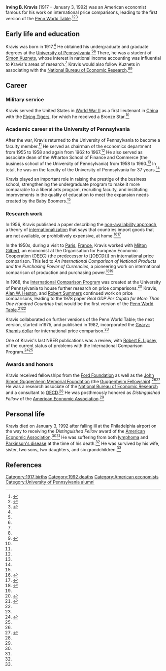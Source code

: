'''Irving B. Kravis''' (1917 – January 3, 1992) was an American economist famous for his work on international price comparisons, leading to the first version of the [[Penn World Table]].<ref name=nyt-obit>{{cite web|url = http://www.nytimes.com/1992/01/06/us/irving-b-kravis-75-who-was-specialist-in-comparing-prices.html|title = Irving B. Kravis, 75, Who Was Specialist In Comparing Prices|date = January 6, 1992|accessdate = October 19, 2017|publisher = ''[[New York Times]]''}}</ref><ref name=aea-memoir>{{cite journal|url = http://pubs.aeaweb.org/doi/pdfplus/10.1257/jep.7.3.175|title = Irving B. Kravis: Memoir of a Distinguished Fellow|last = Klein|first = Lawrence|date = Summer 1993|journal = ''[[Journal of Economic Perspectives]]''|volume = 7|number = 3|accessdate = October 19, 2017}}</ref><ref name=roiw-memoir>{{cite journal|title = In Memoriam: Irving B. Kravis|journal = Review of Income and Wealth|volume = 38|number = 3|date = September 1, 1992|accessdate = October 19, 2017}}</ref>

== Early life and education ==

Kravis was born in 1917.<ref name=roiw-memoir/> He obtained his undergraduate and graduate degrees at the [[University of Pennsylvania]].<ref name=aea-memoir/><ref name=nyt-obit/> There, he was a student of [[Simon Kuznets]], whose interest in national income accounting was influential to Kravis's areas of research.<ref name=aea-memoir/>{{rp|181}} Kravis would also follow Kuznets in associating with the [[National Bureau of Economic Research]].<ref name=aea-memoir/>{{rp|181}}<ref name=kravis-nber>{{cite web|url = http://www.nber.org/people/irving_kravis|title = Irving Kravis|publisher = [[National Bureau of Economic Research]]|accessdate = October 19, 2017}}</ref>

== Career ==

=== Military service ===

Kravis served the United States in [[World War II]] as a first lieutenant in [[China]] with the [[Flying Tigers]], for which he received a Bronze Star.<ref name=nyt-obit/>

=== Academic career at the University of Pennsylvania ===

After the war, Kravis returned to the University of Pennsylvania to become a faculty member.<ref name=aea-memoir/> He served as chairman of the economics department from 1955 to 1958 and again from 1962 to 1967.<ref name=nyt-obit/> He also served as associate dean of the Wharton School of Finance and Commerce (the business school of the University of Pennsylvania) from 1958 to 1960.<ref name=nyt-obit/> In total, he was on the faculty of the University of Pennsylvania for 37 years.<ref name=nyt-obit/>

Kravis played an important role in raising the prestige of the business school, strengthening the undergraduate program to make it more comparable to a liberal arts program, recruiting faculty, and instituting improvements in the quality of education to meet the expansion needs created by the Baby Boomers.<ref name=aea-memoir/>

=== Research work ===

In 1956, Kravis published a paper describing the [[Internationalization#Non-availability approach|non-availability approach]], a theory of [[internationalization]] that says that countries import goods that are not available, or prohibitively expensive, at home.<ref>{{cite web|url = https://www.intelligenteconomist.com/non-availability-approach/|title = The Non-Availability Approach|last = Agarwal|first = Prateek|accessdate = October 19, 2017|publisher = Intelligent Economist}}</ref><ref name="gandolfo">{{cite book |others= |title= International Trade Theory and Policy: With 12 Tables |last= Gandolfo |first= Giancarlo |authorlink= |year= 1998 |publisher= Springer |location= |isbn= 3-540-64316-8 |pages= 544 |url= https://books.google.com/books?id=IOtnekHjoJgC&printsec=frontcover#PPA233,M1 }}</ref>

In the 1950s, during a visit to [[Paris]], [[France]], Kravis worked with [[Milton Gilbert]], an economist at the Organisation for European Economic Cooperation (OEEC) (the predecessor to [[OECD}]) on international price comparison. This led to ''An International Comparison of National Products and the Purchasing Power of Currencies'', a pioneering work on international comparison of production and purchasing power.<ref name=wapo-gilbert-obit>{{cite web|url = https://www.washingtonpost.com/archive/local/1979/09/30/milton-gilbert-economist-authority-on-gold/a7983cbc-dba7-47ae-8e92-c2aa501e41ae/|title = Milton Gilbert, Economist, Authority on Gold|publisher = ''[[Washington Post]]''|date = September 30, 1979|accessdate = October 19, 2017}}</ref><ref name=aea-memoir/>{{rp|177-178}}

In 1968, the [[International Comparison Program]] was created at the University of Pennsylvania to house further research on price comparisons.<ref>{{cite web |url=http://web.worldbank.org/WBSITE/EXTERNAL/DATASTATISTICS/ICPEXT/0,,contentMDK:22377133~menuPK:6782010~pagePK:60002244~piPK:62002388~theSitePK:270065,00.html |title=International Comparison Program - History |accessdate=October 5, 2017}}</ref> Kravis, [[Alan Heston|Alan W. Heston]], and [[Robert Summers]] continued work on price comparisons, leading to the 1978 paper ''Real GDP Per Capita for More Than One Hundred Countries'' that would be the first version of the [[Penn World Table]].<ref>{{cite web |url=http://voxeu.org/article/newer-better-penn-world-table-growth-estimates |title=Is newer better? The Penn World Table growth estimates |first1=Simon |last1=Johnson |first2=Arvind |last2=Subramanian |first3=Will |last3=Larson |first4=Chris |last4=Papageorgiou |publisher=VOX, CEPR's Policy Portal |date=December 7, 2009 |accessdate=October 3, 2017}}</ref><ref name=aea-memoir/>{{rp|178}}

Kravis collaborated on further versions of the Penn World Table; the next version, started in1975, and published in 1982, incorporated the [[Geary–Khamis dollar]] for international price comparison.<ref name=aea-memoir/>{{rp|179}}

One of Kravis's last NBER publications was a review, with [[Robert E. Lipsey]], of the current status of problems with the International Comparison Program.<ref>{{cite web|url = http://www.nber.org/chapters/c8437|title = The International Comparison Program: Current Status and Problems|last = Kravis|first = Irving B.|last2 = Lipsey|first2 = Robert E.|accessdate = October 19, 2017}}</ref><ref name=kravis-nber/>

=== Awards and honors ===

Kravis received fellowships from the [[Ford Foundation]] as well as the [[John Simon Guggenheim Memorial Foundation]] (the [[Guggenheim Fellowship]]).<ref name=nyt-obit/><ref name=gf>{{cite web|url = https://www.gf.org/fellows/all-fellows/irving-b-kravis/|title = Irving B. Kravis|publisher = [[John Simon Guggenheim Memorial Foundation]]|accessdate = October 19, 2017}}</ref> He was a research associate of the [[National Bureau of Economic Research]] and a consultant to [[OECD]].<ref name=nyt-obit/> He was posthmously honored as ''Distinguished Fellow'' of the [[American Economic Association]].<ref name=roiw-memoir/>

== Personal life ==

Kravis died on January 3, 1992 after falling ill at the Philadelphia airport on the way to receiving the ''Distinguished Fellow'' award of the [[American Economic Association]].<ref name=nyt-obit/><ref name=roiw-memoir/> He was suffering from both [[lymphoma]] and [[Parkinson's disease]] at the time of his death.<ref name=nyt-obit/> He was survived by his wife, sister, two sons, two daughters, and six grandchildren.<ref name=nyt-obit/>

== References ==

{{reflist|30em}}

{{DEFAULTSORT:Kravis, Irving B.}}
[[Category:1917 births]]
[[Category:1992 deaths]]
[[Category:American economists]]
[[Category:University of Pennsylvania alumni]]
